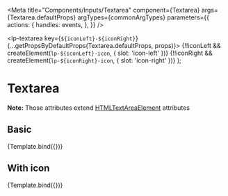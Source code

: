


<Meta
  title="Components/Inputs/Textarea"
  component={Textarea}
  args={Textarea.defaultProps}
  argTypes={commonArgTypes}
  parameters={{
    actions: {
      handles: events,
    },
  }}
/>

  <lp-textarea key={`${iconLeft}-${iconRight}`} {...getPropsByDefaultProps(Textarea.defaultProps, props)}>
    {!!iconLeft && createElement(`lp-${iconLeft}-icon`, { slot: 'icon-left' })}
    {!!iconRight && createElement(`lp-${iconRight}-icon`, { slot: 'icon-right' })}
  </lp-textarea>
);

# Textarea

<ArgsTable of={Textarea} />

**Note:** Those attributes extend [HTMLTextAreaElement](https://www.w3schools.com/tags/tag_textarea.asp) attributes

## Basic

<Canvas>
  <Story name="Basic">
    {Template.bind({})}
  </Story>
</Canvas>

## With icon

<WithIconStoryDescription />

<Canvas withSource={SourceState.OPEN}>
  <Story
    name="With icon"
    args={{ iconLeft: icons[0] }}
    argTypes={{
      ...getArgTypesWithIcons(['iconLeft', 'iconRight']),
      ...groupControls(['theme', 'textAlign', 'error', 'disabled', 'readOnly', 'resizable'], 'Textarea args'),
    }}
  >
    {Template.bind({})}
  </Story>
</Canvas>
